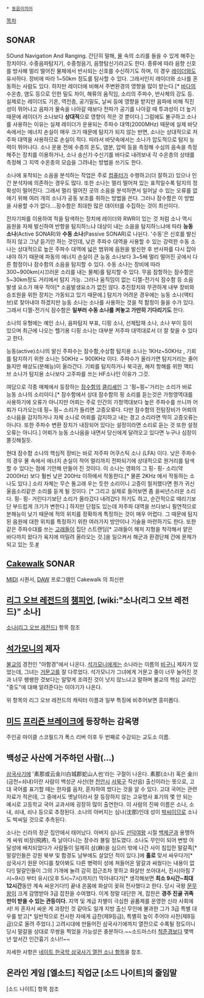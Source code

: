  * [[동음이의어]]

[[목차]]
== SONAR ==
SOund Navigation And Ranging. 간단히 말해, [[물]] 속의 소리를 들을 수 있게 해주는 장치이다. 수중음파탐지기, 수중청음기, 음향탐신기라고도 한다. 종류에 따라 음향 신호를 방사해 멀리 떨어진 물체에서 반사되는 신호를 수신하기도 하며, 이 경우 [[레이더]]와도 유사하다. 장비에 따라 1~50km 정도를 탐사할 수 있다. 
그래서인지 레이더와 소나를 혼동하는 사람도 있다. 하지만 레이더에 비해서 주변환경의 영향을 많이 받는다.[* [[바다]]의 수온층, 염도 등으로 인한 밀도 차이, 해류의 움직임, 소리의 주파수, 반사체의 강도 등. 실제로는 레이더도 기온, 역전층, 공기밀도, 날씨 등에 영향을 받지만 음파에 비해 직진성이 뛰어나고 음파가 물속을 나아갈 때보다 전파가 공기를 나아갈 때 투과성이 더 높기 때문에 레이더가 소나보다 '''상대적'''으로 영향이 적은 것 뿐이다.] 그럼에도 불구하고 소나를 사용하는 이유는 실제 레이더가 운용되는 주파수 대역(2000MHz) 때문에 실제 바닷속에서는 에너지 손실이 매우 크기 때문에 탐지가 되지 않는 반면, 소나는 상대적으로 저주파 대역을 사용하므로 손실이 적다. 따라서 바닷속에서는 소나가 압도적으로 탐지 능력이 뛰어나다. 소나 운용 전에 수층의 온도, 염분, 압력 등을 측정해 수심의 음속을 측정해주는 장치를 이용하거나, 소나 송신기·수신기를 바다로 내려보내 각 수온층의 상태를 측정해 그 지역 수온층의 모습을 그려내는 방법을 쓰기도 한다. 

소나에 포착되는 소음을 분석하는 작업은 주로 [[컴퓨터]]가 수행하고(더 잘하고) 있으나 인간 분석자에 의존하는 경우도 많다. 또한 소나는 멀리 떨어져 있는 표적일수록 탐지의 정확성이 떨어진다. 그래서 멀리 떨어진 곳의 소음을 분석하면서 일어날 수 있는 오류를 없애기 위해 여러 개의 소나가 공동 보조를 취하는 방법을 쓴다. 그러나 잠수함은 이 방법을 사용할 수가 없다....잠수함은 최대한 많은 데이터를 수집하는 것이 최선이다.

전자기파를 이용하여 적을 탐색하는 장치에 레이더와 RWR이 있는 것 처럼 소나 역시 음원을 자체 발신하여 반향을 탐지하느냐 대상이 내는 소음을 탐지하느냐에 따라 '''능동 소나'''(Active SONAR)와 '''수동 소나'''(Passive SONAR)로 나뉜다. '수동'은 신호를 발신하지 않고 그냥 듣기만 하는 것인데, 낮은 주파수 대역을 사용할 수 있는 강력한 수동 소나는 상대적으로 높은 주파수 대역에 넓은 범위에 음원을 발신한 후 반사파를 다시 잡아내야 하기 때문에 파동의 에너지 손실이 큰 능동 소나보다 3~5배 멀리 떨어진 곳에서 다른 함정이나 잠수함의 소음을 탐지할 수 있다. 수동 소나는 장비에 따라 300~900km(시끄러운 소리를 내는 물체)를 탐지할 수 있다. 무음 잠항하는 잠수함은 5~30km정도 거리에서 탐지 가능. 그러나 움직임이 없는 디젤-전기식 잠수함 등 소음 발생 요소가 매우 작아[* 소음발생요소가 없진 않다. 추진장치와 무관하게 내부 장비와 승조원을 위한 장치는 가동되고 있기 때문에.] 탐지가 어려운 경우에는 능동 소나(액티브)로 찾아내야 하겠지만 능동 소나는 소나를 사용하는 것을 적 함정이 들을 수가 있다. 그래서 디젤-전기식 잠수함은 '''일부러 수동 소나를 켜놓고 가만히 기다리기도''' 한다.

소나의 유형에는 예인 소나, 음파탐지 부표, 디핑 소나, 선체탑재 소나, 소나 부이 등이 있으며 최근에 나오는 헬기용 디핑 소나는 대부분 저주파 대역대로서 더 잘 찾을 수 있다고 한다.

능동(active)소나의 발신 주파수는 잠수함,수상함 탐지용 소나는 1KHz~50KHz , 기뢰를 탐지하기 위한 소나는 50KHz ~ 900KHz 이다.
주파수가 올라가면 탐지거리는 줄어들지만 해상도(분해능)이 올라간다. 기뢰를 탐지하거나 북극권, 해저 항해를 위한 액티브 소나가 탐지용 소나보다 고주파를 쓰는 HF소나인 이유가 그것.

여담으로 각종 매체에서 등장하는 [[잠수함]]의 [[클리셰]]인 그 '핑~핑~'거리는 소리가 바로 능동 소나의 소리이다.[* 잠수함에서 상대 잠수함의 핑 소리를 듣는것은 가청영역대를 사용하기에 오류가 아니지만 어뢰는 주로 인간의 가청역대보다 높은 주파수를 쓰니까 어뢰가 다가오는데 핑~ 핑~ 소리가 들리면 고증오류다. 다만 잠수함의 전탐장비가 어뢰의 소나음을 감지하거나 자체 소나로 어뢰를 감지하고 내는 경고 소리라면 딱히 고증오류는 아니다. 또한 주파수 변환 장치가 내장되어 있다는 설정이라면 소리로 듣는 것 또한 설정오류는 아니다.] 어뢰가 능동 소나음을 내면서 당신에게 달려오고 있다면 누구나 심장이 쫄깃해질듯.

현대 잠수함 소나의 핵심적 장비는 바로 저주파 어쿠스틱 소나 (LFA) 이다. 낮은 주파수의 경우 물 속에서 에너지 손실이 적어 멀리까지 전파되기에 상대적으로 원거리를 탐색할 수 있다는 점에 기안해 만들어 진 것이다. 이 소나는 영화의 그 핑- 핑- 소리(약 2000Hz) 보다 훨씬 낮은 200Hz 이하에서 작동한다.[* 물론 2KHz 에서 작동하는 소나도 있다.] 소리 자체는 무슨 돌고래 우는 듯한 소리이니 고증이 철저했다면 뭔가 귀신울음소리같은 소리를 듣게 될 것이다. [* 그리고 실제로 들어보면 좀 을씨년스러운 소리다. 핑- 핑- 거린다기보단 소리가 올라갔다 내려갔다 하기도 하고, 순간적으로 때리기보단 부드럽게 크기가 변한다.] 
하지만 단점도 있는데 저주파 대역을 쓰다보니 필연적으로 분해능이 낮기 때문에 적의 위치를 정확하게 특정하는 것이 매우 어렵다. 그 때문에 탐지된 음원에 대한 위치를 특정하기 위한 여러가지 방안이나 기술을 마련하기도 한다.
또한 같은 주파수대를 쓰는 [[고래]]들이 집단 스트랜딩[* 고래들이 해저 지형을 착각해서 얕은 바다까지 왔다가 육지에 떠밀려 올라오는 것.]을 일으켜서 해군과 환경단체 간에 문제가 되고 있는 듯.[http://plug.hani.co.kr/isoundmysight/89255 #]

== [[Cakewalk]] SONAR ==
[[MIDI]] 시퀀서, [[DAW]] 프로그램인 Cakewalk 의 최신판

== [[리그 오브 레전드]]의 [[챔피언]], [wiki:"소나(리그 오브 레전드)" 소나] ==
[[소나(리그 오브 레전드)]] 항목 참조

== [[석가모니]]의 제자 ==
[[불교]]의 경전인 "아함경"에서 나온다. [[석가모니]]에게는 소나라는 이름의 [[비구니]] 제자가 있었는데, 그녀는 [[거문고]]를 잘 다루었다. 석가모니가 그녀에게 거문고 줄이 너무 늘어진 것과 너무 팽팽한 것보다는 알맞게 조여진 것이 낫지 않느냐고 말하며 불교의 핵심 교리인 "중도"에 대해 알려준다는 이야기가 나온다.

위 항목의 리그 오브 레전드의 캐릭터 이름과 일부 특징에 비추어보면 흥미롭다.

== [[미드]] [[프리즌 브레이크]]에 등장하는 감옥명 ==
주인공 마이클 스코필드가 폭스 리버 이후 두 번째로 수감되는 교도소 이름.

== 백성군 사산에 거주하던 사람(...) ==
[[삼국사기]]에 '素那或云金川白城郡蛇山人也'라는 구절이 나온다. 素那(소나) 혹은 金川(금천=쇠내)이란 사람이 백성군 사산(현 [[천안시]] [[서북구]] 직산읍) 출신이라는 뜻으로, 고대 국어를 표기할 때는 한자를 음차, 훈차하여 썼다는 것을 알 수 있다. 고대 국어는 관련 자료가 적은데, 그 중에서도 옛날이라서 잘 등장하지 않는 고유명사 표기의 몇 안 되는 예시로 고등학교 국어 교과서에 굉장히 많이 출연한다. 이 사람의 진짜 이름은 소나, 소내, 쇠내, 쇠나 등으로 추정된다. 소나의 아버지는 심나(沈那)인데 성이 [[박]]씨이므로 소나도 박씨일 것으로 추측된다.

소나는 신라의 장군 집안에서 태어났다. 아버지 심나도 [[선덕여왕]] 시절 [[백제]]군과 용맹하게 싸워 비장(飛將), 즉 날아다니는 장수라 불릴 정도였다. 소나도 무인이 되어 변방 아달성에 배치되었다가 사람들이 일제히 삼(麻)을 심으러 밖에 나간 사이 침입한 말갈족[* 말갈인들은 강원 북부 및 함경도 남부에도 살았던 적이 있다.]에 '''홀로''' 맞서 싸우다가[* 삼국사기 원문 어디를 찾아봐도 다른 병력이 성에 쳐들어온 말갈과 싸웠다는 내용이 없다!] 말갈인들이 그의 기개에 눌려 감히 접근조차 못하고 화살만 쏘아대서, 진시(아침 7시~9시) 부터 유시(오후 5시~7시)까지(!) 막아내다가[* 생각해보면 '''최소 9시간~최대 12시간'''동안 계속 싸운거다!!] 끝내 온몸에 화살이 꽂혀 전사했다고 한다. 당시 국왕 [[문무왕]]이 크게 감명받아 3급 잡찬을 수여했다. 이게 정말 대단한 게, 잡찬은 '''경주 진골 귀족만이 받을 수 있는 관등이다.''' 지역 및 계급 차별이 극심한 골품제를 운영한 신라 사회에서! 저 혼자서 싸운 게 과장인 것 같아도 일개 지방 출신 무인에 불과한 그가 3급 특별 대우를 받고[* 일반적으로 전사한 자에게 급찬(제9등급), 특별히 높이 주어야 사찬(제8등급)으로 올려 주었다.] 고려시대에 만들어진 삼국사기에까지 열전으로 수록될 정도이니 당시 말갈을 상대로 무쌍을 찍었을 가능성은 충분하다.~~소드마스터 [[척준경]]보다 몇백년 앞서간 인간흉기 소나!!~~

자세한 사항은 [http://koreandb.nate.com/history/saki/yoljunDetail?url=yoljundetail&sn=1038 네이트 한국학 삼국사기 열전 소나 항목]을 참조.

== 온라인 게임 [엘소드] 직업군 [소드 나이트]의 줄임말 ==
[소드 나이트] 항목 참조

